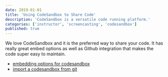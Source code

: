 ```yaml
---
date: 2019-01-01
title: 'Using CodeSandbox to Share Code'
description: 'CodeSandbox is a versatile code running platform.'
categories: ['instructor', 'screencasting', 'codesandbox']
published: true
---
```


We love CodeSandbox and it is the preferred way to share your code. It has really great embed options as well as Github integration that makes the code super easy to maintain.

- [embedding options for codesandbox](/instructor/codesandbox-code-embed/)
- [import a codesandbox from git](/instructor/github-to-codesandbox/)